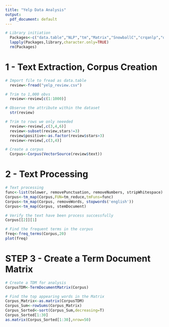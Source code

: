 ```yaml
---
title: "Yelp Data Analysis"
output:
  pdf_document: default
---
```


```r
# Library initiation
  Packages<-c("data.table","NLP","tm","Matrix","SnowballC","crqanlp","qdap","wordcloud","qdapTools","ggplot2","quanteda","rpart")
  lapply(Packages,library,character.only=TRUE)
  rm(Packages)
```

############################################################
#            1 - Text Extraction, Corpus Creation          #
############################################################

```r
# Import file to fread as data.table
  review<-fread("yelp_review.csv")

# Trim to 1,000 obvs
  review<-review[c(1:1000)]
```

```r
# Observe the attribute within the dataset
  str(review)
```

```r
# Trim to rows we only neeeded
  review<-review[,c(3,4,6)]
  review<-subset(review,stars!=3)
  review$positive<-as.factor(review$stars>3)
  review<-review[,c(3,4)]

# Create a corpus
  Corpus<-Corpus(VectorSource(review$text))
```

############################################################
#                    2 - Text Processing                   #
############################################################

```r
# Text processing
func<-list(tolower, removePunctuation, removeNumbers, stripWhitespace)
Corpus<-tm_map(Corpus,FUN=tm_reduce,tmFuns=func)
Corpus<-tm_map(Corpus, removeWords, stopwords('english'))
Corpus<-tm_map(Corpus, stemDocument)
```
```r
# Verify the text have been process successfully
Corpus[[2]][1]

# Find the frequent terms in the corpus
freq<-freq_terms(Corpus,20)
plot(freq)

```

#########################################################
# STEP 3 - Create a Term Document Matrix
#########################################################

```r
# Create a TDM for analysis
CorpusTDM<-TermDocumentMatrix(Corpus)

# Find the top appearing words in the Matrix
Corpus_Matrix<-as.matrix(CorpusTDM)
Corpus_Sum<-rowSums(Corpus_Matrix)
Corpus_Sorted<-sort(Corpus_Sum,decreasing=T)
Corpus_Sorted[1:30]
as.matrix(Corpus_Sorted[1:30],nrow=50)

```

